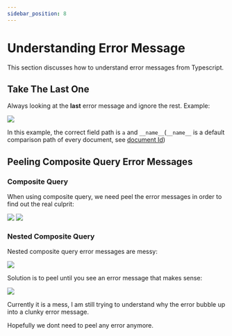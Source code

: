 ```yaml
---
sidebar_position: 8
---
```


# Understanding Error Message

This section discusses how to understand error messages from Typescript.

## Take The Last One


Always looking at the **last** error message and ignore the rest. Example:

<Image src="/firelordv2.5/error1.png" text="take the last error message" />

In this example, the correct field path is `a` and `__name__`(`__name__` is a default comparison path of every document, see [document Id](./documentId))

## Peeling Composite Query Error Messages

### Composite Query

When using composite query, we need peel the error messages in order to find out the real culprit:

<Image src="/firelordv2.5/error2.png" text="composite error message" />

<Image src="/firelordv2.5/error3.png" text="narrowing down" />

### Nested Composite Query

Nested composite query error messages are messy:

<Image
	src="/firelordv2.5/error4.png"
	text="nested composite error message is a huge mess and you should ignore them"
/>

Solution is to peel until you see an error message that makes sense:

<Image
	src="/firelordv2.5/error5.png"
	text="continue peeling until you find the relevant error message"
/>

Currently it is a mess, I am still trying to understand why the error bubble up into a clunky error message.

Hopefully we dont need to peel any error anymore.
